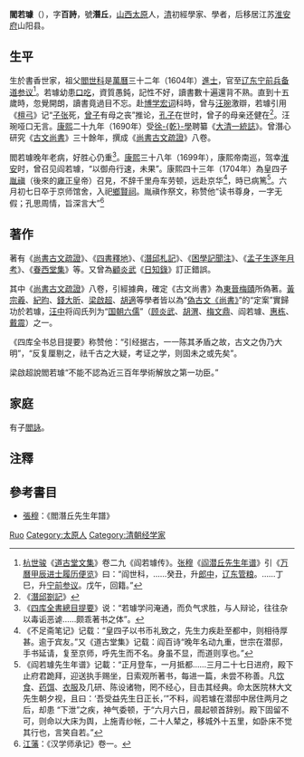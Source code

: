 '''閻若璩'''（{{bd|1636年||1704年|catIdx=Y|7月8日}}），字'''百詩'''，號'''潛丘'''，[[山西|山西]][[太原|太原]]人，[[清|清]]初經學家、學者，后移居江苏[[淮安府|淮安府]]山阳县。

== 生平 ==
生於書香世家，祖父[[閻世科|閻世科]]是[[萬曆|萬曆]]三十二年（1604年）[[進士|進士]]，官至[[辽东|辽东]][[宁前兵备道|宁前兵备道]][[参议|参议]]<ref>[[杭世骏|杭世骏]]《[[道古堂文集|道古堂文集]]》卷二九《阎若璩传》。[[张穆|张穆]]《[[阎潜丘先生年谱|阎潜丘先生年谱]]》引《[[万曆甲辰进士履历便览|万曆甲辰进士履历便览]]》曰：“阎世科，……癸丑，升[[郎中|郎中]]，[[辽东|辽东]][[管粮|管粮]]。……丁巳，升[[宁前|宁前]][[参议|参议]]。戊午，回籍。”</ref>。若璩幼患[[口吃|口吃]]，資質愚鈍，記性不好，讀書數十遍還背不熟。直到十五歲時，忽覺開朗，讀書竟過目不忘。赴[[博学宏词|博学宏词]]科時，曾与[[汪琬|汪琬]]激辯，若璩引用《[[檀弓|檀弓]]》记“[[顓孫師|子张]]死，[[曾子|曾子]]有母之丧”推论，[[孔子|孔子]]在世时，曾子的母亲还健在<ref>《[[潛邱劄記|潛邱劄記]]》</ref>。汪琬哑口无言。[[康熙|康熙]]二十九年（1690年）受[[徐乾學|徐-{乾}-學]]聘纂《[[大清一統誌|大清一統誌]]》。曾潛心研究《[[尚书_(经)|古文尚書]]》三十餘年，撰成《[[尚書古文疏證|尚書古文疏證]]》八卷。

閻若璩晚年老病，好胜心仍重<ref>《[[四库全書總目提要|四库全書總目提要]]》说：“若璩学问淹通，而负气求胜，与人辩论，往往杂以毒诟恶谑……颇乖著书之体”。</ref>。[[康熙|康熙]]三十八年（1699年），康熙帝南巡，驾幸[[淮安|淮安]]时，曾召见阎若璩，“以御舟行速，未果”。康熙四十三年（1704年）為皇四子[[胤禛|胤禛]]（後來的[[雍正|雍正]]皇帝）召見，不辞千里舟车劳顿，远赴京华<ref>《不足斋笔记》记载：“皇四子以书币礼致之，先生力疾赴至都中，则相待厚甚。逾于宾友。”又《道古堂集》记载：阎百诗“晚年名动九重，世宗在潜邸，手书延请，复至京师，呼先生而不名。身虽不显，而道则享也。”</ref>，時已病篤<ref>《阎若璩先生年谱》记載：“正月登车，一月抵都……三月二十七日进府，殿下止府君跪拜，迎送执手赐坐，日索观所著书，每进一篇，未尝不称善。凡[[饮食|饮食]]、[[药饵|药饵]]、[[衣服|衣服]]及几研、陈设诸物，罔不经心，目击其经典。命太医院林大文先生朝夕视，且曰：‘吾受益先生日正长，’”不料，阎若璩在潜邸中居住两月之后，却患 “下泄”之疾，神气委顿，于“六月六日，晨起顿首辞别。殿下固留不可，则命以大床为舆，上施青纱帐，二十人辇之，移城外十五里，如卧床不觉其行也，言笑自若。”</ref>。六月初七日卒于京师馆舍，入祀[[鄉賢祠|鄉賢祠]]。胤禛作祭文，称赞他“读书尊身，一字无假；孔思周情，旨深言大”<ref>[[江藩|江藩]]：《汉学师承记》卷一。</ref>

== 著作 ==
著有《[[尚書古文疏證|尚書古文疏證]]》、《[[四書釋地|四書釋地]]》、《[[潛邱札記|潛邱札記]]》、《[[困學記聞注|困學記聞注]]》、《[[孟子生逐年月考|孟子生逐年月考]]》、《[[眷西堂集|眷西堂集]]》等。又曾為[[顧炎武|顧炎武]]《[[日知錄|日知錄]]》訂正錯誤。

其中《[[尚書古文疏證|尚書古文疏證]]》八卷，引經據典，確定《古文尚書》為[[東晉|東晉]][[梅賾|梅賾]]所偽著。[[黃宗羲|黃宗羲]]、[[紀昀|紀昀]]、[[錢大昕|錢大昕]]、[[梁啟超|梁啟超]]、[[胡適|胡適]]等學者皆以為“[[偽古文尚書|偽古文《尚書》]]”的“定案”實歸功於若璩，[[汪中|汪中]]将阎氏列为“[[国朝六儒|国朝六儒]]”（[[顾炎武|顾炎武]]、[[胡渭|胡渭]]、[[梅文鼎|梅文鼎]]、阎若璩、[[惠栋|惠栋]]、[[戴震|戴震]]）之一。

《四库全书总目提要》称赞他：“引经据古，一一陈其矛盾之故，古文之伪乃大明”，“反复厘剔之，祛千古之大疑，考证之学，则固未之或先矣”。

梁啟超說閻若璩“不能不認為近三百年學術解放之第一功臣。”

== 家庭 ==
有子[[閻詠|閻詠]]。

== 注釋 ==
{{reflist|2}}

== 參考書目 ==
* [[張穆|張穆]]：《閻潛丘先生年譜》

{{Authority control}}
{{DEFAULTSORT:yan ruoqu}}
[[Category:閻姓|Ruo]]
[[Category:太原人|Category:太原人]]
[[Category:清朝经学家|Category:清朝经学家]]